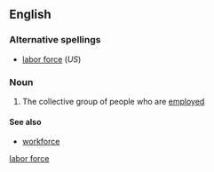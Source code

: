 {{see|labor force}}<!--If you edit this entry, please also edit [[labor force]] to ensure these two entries remain synchronized.-->[[Category:Synchronized entries|labor force]]
{{wikipedia|labour force}}
==English==

===Alternative spellings===
*[[labor force]] (''US'')

===Noun===
{{en-noun|sg=[[labour]] [[force]]|-}}

# The collective group of people who are [[employed]]

====See also====
*[[workforce]]